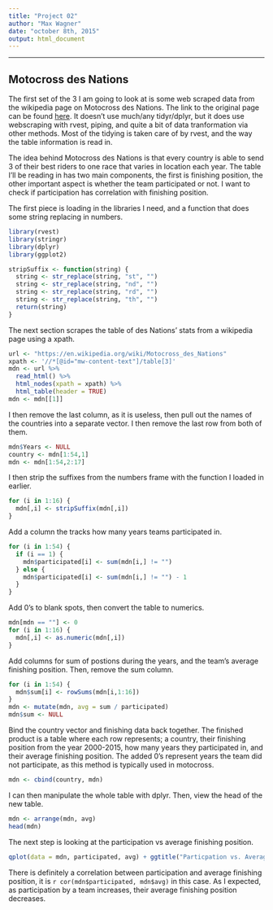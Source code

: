 ```yaml
---
title: "Project 02"
author: "Max Wagner"
date: "october 8th, 2015"
output: html_document
---
```

***

## Motocross des Nations

The first set of the 3 I am going to look at is some web scraped data from the wikipedia page on Motocross des Nations. The link to the original page can be found [here](https://en.wikipedia.org/wiki/Motocross_des_Nations). It doesn't use much/any tidyr/dplyr, but it does use webscraping with rvest, piping, and quite a bit of data tranformation via other methods. Most of the tidying is taken care of by rvest, and the way the table information is read in.

The idea behind Motocross des Nations is that every country is able to send 3 of their best riders to one race that varies in location each year. The table I'll be reading in has two main components, the first is finishing position, the other important aspect is whether the team participated or not. I want to check if participation has correlation with finishing position.

The first piece is loading in the libraries I need, and a function that does some string replacing in numbers.
```r
library(rvest)
library(stringr)
library(dplyr)
library(ggplot2)

stripSuffix <- function(string) {
  string <- str_replace(string, "st", "")
  string <- str_replace(string, "nd", "")
  string <- str_replace(string, "rd", "")
  string <- str_replace(string, "th", "")
  return(string)
}
```

The next section scrapes the table of des Nations' stats from a wikipedia page using a xpath.
```r
url <- "https://en.wikipedia.org/wiki/Motocross_des_Nations"
xpath <- '//*[@id="mw-content-text"]/table[3]'
mdn <- url %>%
  read_html() %>%
  html_nodes(xpath = xpath) %>%
  html_table(header = TRUE)
mdn <- mdn[[1]]
```

I then remove the last column, as it is useless, then pull out the names of the countries into a separate vector. I then remove the last row from both of them.
```r
mdn$Years <- NULL
country <- mdn[1:54,1]
mdn <- mdn[1:54,2:17]
```

I then strip the suffixes from the numbers frame with the function I loaded in earlier.
```r
for (i in 1:16) {
  mdn[,i] <- stripSuffix(mdn[,i])
}
```

Add a column the tracks how many years teams participated in.
```r
for (i in 1:54) {
  if (i == 1) {
    mdn$participated[i] <- sum(mdn[i,] != "")
  } else {
    mdn$participated[i] <- sum(mdn[i,] != "") - 1
  }
}
```

Add 0's to blank spots, then convert the table to numerics.
```r
mdn[mdn == ""] <- 0
for (i in 1:16) {
  mdn[,i] <- as.numeric(mdn[,i])
}
```

Add columns for sum of postions during the years, and the team's average finishing position. Then, remove the sum column.
```r
for (i in 1:54) {
  mdn$sum[i] <- rowSums(mdn[i,1:16])
}
mdn <- mutate(mdn, avg = sum / participated)
mdn$sum <- NULL
```

Bind the country vector and finishing data back together. The finished product is a table where each row represents; a country, their finishing position from the year 2000-2015, how many years they participated in, and their average finishing position. The added 0's represent years the team did not participate, as this method is typically used in motocross.
```r
mdn <- cbind(country, mdn)
```

I can then manipulate the whole table with dplyr. Then, view the head of the new table.
```r
mdn <- arrange(mdn, avg)
head(mdn)
```

The next step is looking at the participation vs average finishing position.
```r
qplot(data = mdn, participated, avg) + ggtitle("Particpation vs. Average Finish") + stat_smooth()
```

There is definitely a correlation between participation and average finishing position, it is `r cor(mdn$participated, mdn$avg)` in this case. As I expected, as participation by a team increases, their average finishing position decreases.